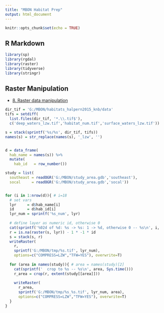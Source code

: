 ```yaml
---
title: "MBON Habitat Prep"
output: html_document
---
```


```r
knitr::opts_chunk$set(echo = TRUE)
```

## R Markdown

```r
library(sp)
library(rgdal)
library(raster)
library(tidyverse)
library(stringr)
```


## Raster Manipulation

- [8. Raster data manipulation](http://rspatial.org/spatial/rst/8-rastermanip.html)

```r
dir_tif = 'G:/MBON/habitats_halpern2015_knb/data'
tifs = setdiff(
  list.files(dir_tif, '*.\\.tif$'),
  c('deep_waters_lzw.tif','habitat_num.tif','surface_waters_lzw.tif'))

s = stack(sprintf('%s/%s', dir_tif, tifs))
names(s) = str_replace(names(s), '_lzw', '')


d = data_frame(
  hab_name = names(s)) %>%
  mutate(
    hab_id   = row_number())

study = list(
  southeast = readOGR('G:/MBON/study_area.gdb','southeast'),
  socal     = readOGR('G:/MBON/study_area.gdb','socal'))


for (i in 1:nrow(d)){ # i=18
  # set vars
  lyr     = d$hab_name[i]
  id      = d$hab_id[i]
  lyr_num = sprintf('%s_num', lyr)
  
  # define layer as numeric id, otherwise 0
  cat(sprintf('%02d of %d: %s -> %s: 1 -> %d, otherwise 0 -- %s\n', i, nrow(d), lyr, lyr_num, id, Sys.time()))
  r = is.na(raster(s, lyr)) - 1 * -1 * id
  s = stack(s, r)
  writeRaster(
    r, 
    sprintf('G:/MBON/tmp/%s.tif', lyr_num), 
    options=c("COMPRESS=LZW","TFW=YES"), overwrite=T)
  
  for (area in names(study)){ # area = names(study)[2]
    cat(sprintf('  crop to %s -- %s\n', area, Sys.time()))
    r_area = crop(r, extent(study[[area]]))
    
    writeRaster(
      r_area, 
      sprintf('G:/MBON/tmp/%s_%s.tif', lyr_num, area), 
      options=c("COMPRESS=LZW","TFW=YES"), overwrite=T)
  }
}

```
